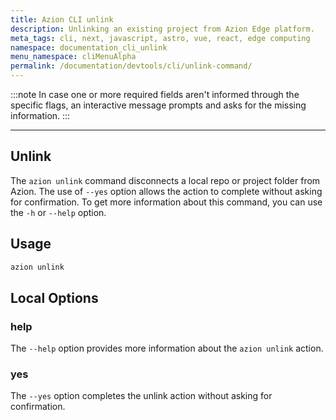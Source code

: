 ```yaml
---
title: Azion CLI unlink
description: Unlinking an existing project from Azion Edge platform.
meta_tags: cli, next, javascript, astro, vue, react, edge computing
namespace: documentation_cli_unlink
menu_namespace: cliMenuAlpha
permalink: /documentation/devtools/cli/unlink-command/
---
```


:::note 
In case one or more required fields aren't informed through the specific flags, an interactive message prompts and asks for the missing information.
:::

---

## Unlink

The `azion unlink` command disconnects a local repo or project folder from Azion. The use of `--yes` option allows the action to complete without asking for confirmation. To get more information about this command, you can use the `-h` or `--help` option.

## Usage

```bash
azion unlink
```

## Local Options

### help  
The `--help` option provides more information about the `azion unlink` action.

### yes  
The `--yes` option completes the unlink action without asking for confirmation.

